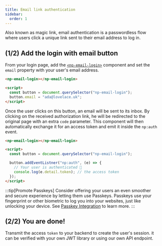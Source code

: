 ```yaml
---
title: Email link authentication
sidebar:
  order: 1
---
```


Also known as magic link, email authentication is a passwordless flow where users click a unique link sent to their email address to log in.

## (1/2) Add the login with email button

From your login page, add the [`<np-email-login>`](/reference/components/np-email-login) component and set the `email` property with your user's email address.

```html
<np-email-login></np-email-login>

<script>
  const button = document.querySelector("np-email-login");
  button.email = "ada@lovelace.uk";
</script>
```

Once the user clicks on this button, an email will be sent to its inbox.
By clicking on the received authorization link, he will be redirected to the original page with an extra `code` parameter.
This component will then automatically exchange it for an access token and emit it inside the `np:auth` event.

```html
<np-email-login></np-email-login>

<script>
  const button = document.querySelector("np-email-login");

  button.addEventListner("np:auth", (e) => {
    // Your user is authenticated 🎉
    console.log(e.detail.token); // the access token
  });
</script>
```

:::tip[Promote Passkeys]
Consider offering your users an even smoother and secure experience by letting them use Passkeys.
Passkeys use your fingerprint or other biometric to log you into your websites, just like unlocking your device.
See [Passkey Integration](/guides/passkeys) to learn more.
:::

## (2/2) You are done!

Transmit the access `token` to your backend to create the user's session. it can be verified with your own JWT library or using our own API endpoint.


<LinkCard title="Verifying the access token" description="" href="/guides/tokens" />
